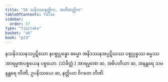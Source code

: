 ```yaml
---
title: "56 သနိဒဿနတ္တိက, အတီတတ္တိက"
tableOfContents: false
sidebar:
  order: 57
type: "tipitaka"
basket: "ab"
book: "p23"
---
```



<DynamicBreadcrumb />

<Division number="65" book="p23" e="ch" v="40" p="422">

<Paragraph number="203" book="p23">
နသနိဒဿနသပ္ပဋိဃော နပစ္စုပ္ပန္နော ဓမ္မော အနိဒဿနအပ္ပဋိဃဿ ပစ္စုပ္ပန္နဿ ဓမ္မဿ အာရမ္မဏပစ္စယေန ပစ္စယော. (သံခိတ္တံ.)
</Paragraph>

<Paragraph number="204" book="p23">
အာရမ္မဏေ ဆ, အဓိပတိယာ ဆ, အနန္တရေ သမနန္တရေ တီဏိ, ဥပနိဿယေ ဆ, နတ္ထိယာ ဝိဂတေ တီဏိ.
</Paragraph>
</Division>